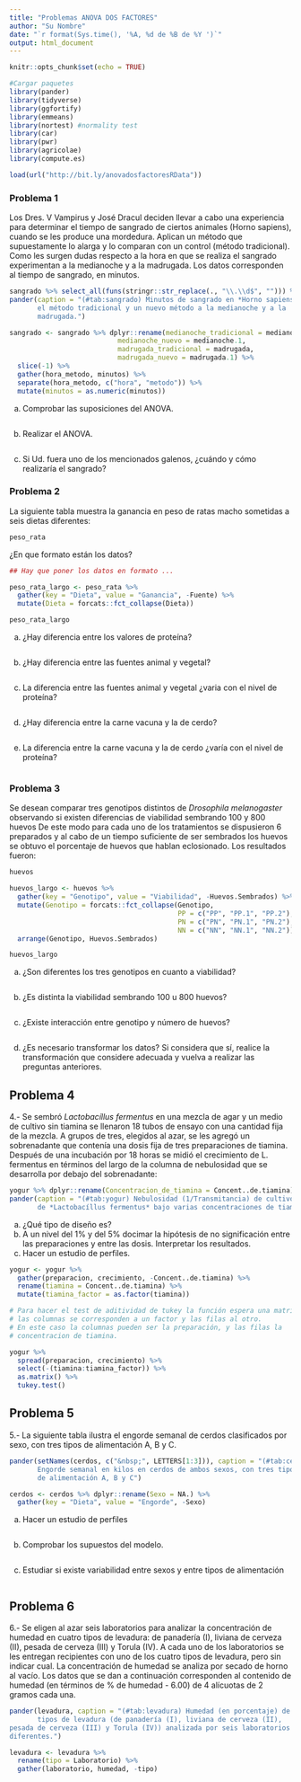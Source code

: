 ```yaml
---
title: "Problemas ANOVA DOS FACTORES"
author: "Su Nombre"
date: "`r format(Sys.time(), '%A, %d de %B de %Y ')`"
output: html_document
---
```


```r
knitr::opts_chunk$set(echo = TRUE)

#Cargar paquetes
library(pander)
library(tidyverse)
library(ggfortify)
library(emmeans)
library(nortest) #normality test
library(car)
library(pwr)
library(agricolae)
library(compute.es)


```



```r
load(url("http://bit.ly/anovadosfactoresRData"))
```

### Problema 1

Los Dres. V Vampirus y José Dracul deciden llevar a cabo una experiencia para determinar el tiempo de sangrado de ciertos animales (Horno sapiens), cuando se les produce una mordedura. Aplican un método que supuestamente lo alarga y lo comparan con un control (método tradicional). Como les surgen dudas respecto a la hora en que se realiza el sangrado experimentan a la medianoche y a la madrugada. Los datos corresponden al tiempo de sangrado, en minutos.

```r
sangrado %>% select_all(funs(stringr::str_replace(., "\\.\\d$", ""))) %>% 
pander(caption = "(#tab:sangrado) Minutos de sangrado en *Horno sapiens* bajo
       el método tradicional y un nuevo método a la medianoche y a la 
       madrugada.")
```

```r
sangrado <- sangrado %>% dplyr::rename(medianoche_tradicional = medianoche, 
                           medianoche_nuevo = medianoche.1,
                           madrugada_tradicional = madrugada, 
                           madrugada_nuevo = madrugada.1) %>%
  slice(-1) %>% 
  gather(hora_metodo, minutos) %>% 
  separate(hora_metodo, c("hora", "metodo")) %>% 
  mutate(minutos = as.numeric(minutos))
```


a)	Comprobar las suposiciones del ANOVA.

```r

```


b)	Realizar el ANOVA.


```r

```



c)	Si Ud. fuera uno de los mencionados galenos, ¿cuándo y cómo realizaría el sangrado?



### Problema 2

La siguiente tabla muestra la ganancia en peso de ratas macho sometidas a seis dietas diferentes:

```r
peso_rata
```


¿En que formato están los datos?

```r
## Hay que poner los datos en formato ...

peso_rata_largo <- peso_rata %>% 
  gather(key = "Dieta", value = "Ganancia", -Fuente) %>% 
  mutate(Dieta = forcats::fct_collapse(Dieta))

peso_rata_largo
```




a)	¿Hay diferencia entre los valores de proteína?

```r

```

b)	¿Hay diferencia entre las fuentes animal y vegetal?

```r

```

c)	La diferencia entre las fuentes animal y vegetal ¿varia con el nivel de proteína?

```r

```

d)	¿Hay diferencia entre la carne vacuna y la de cerdo?

```r

```

e)	La diferencia entre la carne vacuna y la de cerdo ¿varía con el nivel de proteína?

```r

```

### Problema 3

Se desean comparar tres genotipos distintos de *Drosophila melanogaster* observando si existen diferencias de viabilidad sembrando 100 y 800 huevos De este modo para cada uno de los tratamientos se dispusieron 6 preparados y al cabo de un tiempo suficiente de ser sembrados los huevos se obtuvo el porcentaje de huevos que hablan eclosionado. Los resultados fueron:
	
```r
huevos
```

```r
huevos_largo <- huevos %>% 
  gather(key = "Genotipo", value = "Viabilidad", -Huevos.Sembrados) %>% 
  mutate(Genotipo = forcats::fct_collapse(Genotipo,
                                          PP = c("PP", "PP.1", "PP.2"),
                                          PN = c("PN", "PN.1", "PN.2"),
                                          NN = c("NN", "NN.1", "NN.2"))) %>% 
  arrange(Genotipo, Huevos.Sembrados)

huevos_largo
```


a)	¿Son diferentes los tres genotipos en cuanto a viabilidad?

```r

```

b)	¿Es distinta la viabilidad sembrando 100 u 800 huevos?

```r

```

c)	¿Existe interacción entre genotipo y número de huevos?

```r

```

d) ¿Es necesario transformar los datos? Si considera que sí, realice la 
transformación que considere adecuada y vuelva a realizar las preguntas 
anteriores.


## Problema 4

4.- Se sembró *Lactobacíllus fermentus* en una mezcla de agar y un medio de
cultivo sin tiamina se llenaron 18 tubos de ensayo con una cantidad fija de
la mezcla. A grupos de tres, elegidos al azar, se les agregó un sobrenadante
que contenía una dosis fija de tres preparaciones de tiamina. Después de una
incubación por 18 horas se midió el crecimiento de L. fermentus en términos
del largo de la columna de nebulosidad que se desarrolla por debajo del
sobrenadante:
	
```r
yogur %>% dplyr::rename(Concentracion_de_tiamina = Concent..de.tiamina) %>% 
pander(caption = "(#tab:yogur) Nebulosidad (1/Transmitancia) de cultivos
       de *Lactobacíllus fermentus* bajo varias concentraciones de tiamina.")
```

a) ¿Qué tipo de diseño es?
b)	A un nivel del 1% y del 5% docimar la hipótesis de no significación entre 
las preparaciones y entre las dosis. Interpretar los resultados.
c)	Hacer un estudio de perfiles.

```r

yogur <- yogur %>% 
  gather(preparacion, crecimiento, -Concent..de.tiamina) %>% 
  rename(tiamina = Concent..de.tiamina) %>% 
  mutate(tiamina_factor = as.factor(tiamina))
```

```r
# Para hacer el test de aditividad de tukey la función espera una matriz donde
# las columnas se corresponden a un factor y las filas al otro.
# En este caso la columnas pueden ser la preparación, y las filas la 
# concentracion de tiamina.

yogur %>% 
  spread(preparacion, crecimiento) %>% 
  select(-(tiamina:tiamina_factor)) %>% 
  as.matrix() %>% 
  tukey.test()
```

## Problema 5

5.- La siguiente tabla ilustra el engorde semanal de cerdos clasificados por
sexo, con tres tipos de alimentación A, B y C.

```r
pander(setNames(cerdos, c("&nbsp;", LETTERS[1:3])), caption = "(#tab:cerdos) 
       Engorde semanal en kilos en cerdos de ambos sexos, con tres tipos 
       de alimentación A, B y C")
```


```r
cerdos <- cerdos %>% dplyr::rename(Sexo = NA.) %>% 
  gather(key = "Dieta", value = "Engorde", -Sexo)
```

a)	Hacer un estudio de perfiles

```r

```


b)	Comprobar los supuestos del modelo.

```r

```

c)	Estudiar si existe variabilidad entre sexos y entre tipos de alimentación
	
```r

```





## Problema 6

6.- Se eligen al azar seis laboratorios para analizar la concentración de
humedad en cuatro tipos de levadura: de panadería (I), liviana de cerveza (II),
pesada de cerveza (III) y Torula (IV). A cada uno de los laboratorios se les
entregan recipientes con uno de los cuatro tipos de levadura, pero sin indicar
cual. La concentración de humedad se analiza por secado de horno al vacío.
Los datos que se dan a continuación corresponden al contenido de humedad (en
términos de % de humedad - 6.00) de 4 alícuotas de 2 gramos cada una.

```r
pander(levadura, caption = "(#tab:levadura) Humedad (en porcentaje) de cuatro
       tipos de levadura (de panadería (I), liviana de cerveza (II),
pesada de cerveza (III) y Torula (IV)) analizada por seis laboratorios 
diferentes.")
```


```r
levadura <- levadura %>%  
  rename(tipo = Laboratorio) %>% 
  gather(laboratorio, humedad, -tipo)
```

